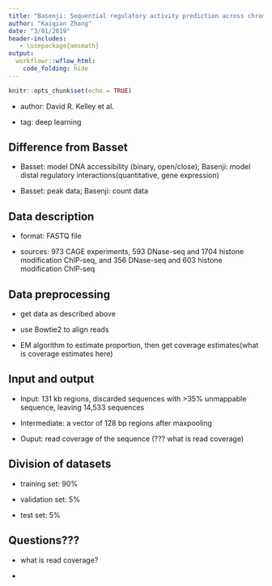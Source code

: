 ```yaml
---
title: "Basenji: Sequential regulatory activity prediction across chromosomes with convolutional neural networks"
author: "Kaiqian Zhang"
date: "3/01/2019"
header-includes:
   - \usepackage{amsmath}
output: 
  workflowr::wflow_html:
    code_folding: hide
---
```


```r
knitr::opts_chunk$set(echo = TRUE)
```

* author: David R. Kelley et al.

* tag: deep learning

## Difference from Basset

* Basset: model DNA accessibility (binary, open/close); Basenji: model distal regulatory interactions(quantitative, gene expression)

* Basset: peak data; Basenji: count data

## Data description

* format: FASTQ file

* sources: 973 CAGE experiments, 593 DNase-seq and 1704 histone modification ChIP-seq, and 356 DNase-seq and 603 histone modification ChIP-seq

## Data preprocessing

* get data as described above

* use Bowtie2 to align reads

* EM algorithm to estimate proportion, then get coverage estimates(what is coverage estimates here)

## Input and output

* Input: 131 kb regions, discarded sequences with >35% unmappable sequence, leaving 14,533 sequences

* Intermediate: a vector of 128 bp regions after maxpooling

* Ouput: read coverage of the sequence (??? what is read coverage)

## Division of datasets

* training set: 90%

* validation set: 5%

* test set: 5%



## Questions???

* what is read coverage? 

* 


